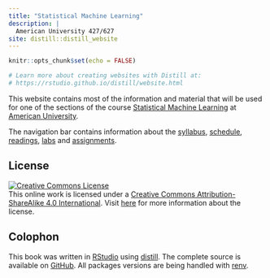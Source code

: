 ```yaml
---
title: "Statistical Machine Learning"
description: |
  American University 427/627
site: distill::distill_website
---
```


```r
knitr::opts_chunk$set(echo = FALSE)

# Learn more about creating websites with Distill at:
# https://rstudio.github.io/distill/website.html

```

This website contains most of the information and material that will be used for one of the sections of the course [Statistical Machine Learning](https://catalog.american.edu/preview_course_nopop.php?catoid=9&coid=41770) at [American University](https://www.american.edu/).

The navigation bar contains information about the [syllabus](syllabus.html), [schedule](schedule.html), [readings](readings.html), [labs](labs.html) and [assignments](assignments.html).

## License {.unnumbered}

<a rel="license" href="https://creativecommons.org/licenses/by-sa/4.0/"><img src="https://licensebuttons.net/l/by-sa/4.0/88x31.png" alt="Creative Commons License" style="border-width:0"/></a><br />This online work is licensed under a <a rel="license" href="https://creativecommons.org/licenses/by-sa/4.0/">Creative Commons Attribution-ShareAlike 4.0 International</a>.
Visit [here](https://github.com/EmilHvitfeldt/AU-2022spring-627) for more information about the license.

## Colophon {-}

This book was written in [RStudio](http://www.rstudio.com/ide/) using [distill](https://rstudio.github.io/distill/). The complete source is available on [GitHub](https://github.com/EmilHvitfeldt/AU-2022spring-627). All packages versions are being handled with [renv](https://rstudio.github.io/renv/).

